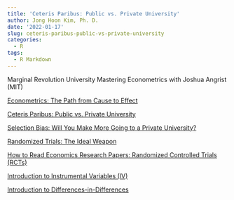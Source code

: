 ```yaml
---
title: 'Ceteris Paribus: Public vs. Private University'
author: Jong Hoon Kim, Ph. D.
date: '2022-01-17'
slug: ceteris-paribus-public-vs-private-university
categories:
  - R
tags:
  - R Markdown
---
```



Marginal Revolution University
Mastering Econometrics with Joshua Angrist (MIT)

[Econometrics: The Path from Cause to Effect](https://youtu.be/WwW8y5dZs80)

[Ceteris Paribus: Public vs. Private University](https://youtu.be/iPBV3BlV7jk)

[Selection Bias: Will You Make More Going to a Private University?](https://youtu.be/6YrIDhaUQOE)

[Randomized Trials: The Ideal Weapon](https://youtu.be/eGRd8jBdNYg)

[How to Read Economics Research Papers: Randomized Controlled Trials (RCTs)](https://youtu.be/s-_3s3OMeqs)

[Introduction to Instrumental Variables (IV)](https://youtu.be/eoJUPd6104Q)

[Introduction to Differences-in-Differences](https://youtu.be/eiffOVbYvNc)